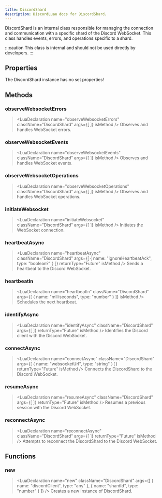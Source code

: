 ```yaml
---
title: DiscordShard
description: DiscordLuau docs for DiscordShard.
---
```

[//]: # (This file was automatically compiled through the Generator luau code under this repository)
[//]: # (if you want to edit the documentation of discord-luau, please write changes)
[//]: # (to the discord-luau repository itself, we extract the comments from discord-luau and translate)
[//]: # (them into markdown files that Nextra can interpret!)

[//]: # (----- DOCUMENT IMPORTS ----- )


[//]: # (----- DOCUMENT DESCRIPTION ----- )

DiscordShard is an internal class responsible for managing the connection and communication with a specific shard of the Discord WebSocket. This class handles events, errors, and operations specific to a shard.

:::caution
This class is internal and should not be used directly by developers.
:::

[//]: # (----- DOCUMENT PROPERTIES ----- )

## Properties

The DiscordShard instance has no set properties!

[//]: # (----- DOCUMENT METHODS ----- )

## Methods

### observeWebsocketErrors

> <LuaDeclaration name="observeWebsocketErrors" className="DiscordShard" args={[  ]} isMethod />
Observes and handles WebSocket errors.
### observeWebsocketEvents

> <LuaDeclaration name="observeWebsocketEvents" className="DiscordShard" args={[  ]} isMethod />
Observes and handles WebSocket events.
### observeWebsocketOperations

> <LuaDeclaration name="observeWebsocketOperations" className="DiscordShard" args={[  ]} isMethod />
Observes and handles WebSocket operations.
### initiateWebsocket

> <LuaDeclaration name="initiateWebsocket" className="DiscordShard" args={[  ]} isMethod />
Initiates the WebSocket connection.
### heartbeatAsync

> <LuaDeclaration name="heartbeatAsync" className="DiscordShard" args={[ { name: "ignoreHeartbeatAck", type: "boolean?" } ]} returnType="Future" isMethod />
Sends a heartbeat to the Discord WebSocket.
### heartbeatIn

> <LuaDeclaration name="heartbeatIn" className="DiscordShard" args={[ { name: "milliseconds", type: "number" } ]} isMethod />
Schedules the next heartbeat.
### identifyAsync

> <LuaDeclaration name="identifyAsync" className="DiscordShard" args={[  ]} returnType="Future" isMethod />
Identifies the Discord client with the Discord WebSocket.
### connectAsync

> <LuaDeclaration name="connectAsync" className="DiscordShard" args={[ { name: "websocketUrl", type: "string" } ]} returnType="Future" isMethod />
Connects the DiscordShard to the Discord WebSocket.
### resumeAsync

> <LuaDeclaration name="resumeAsync" className="DiscordShard" args={[  ]} returnType="Future" isMethod />
Resumes a previous session with the Discord WebSocket.
### reconnectAsync

> <LuaDeclaration name="reconnectAsync" className="DiscordShard" args={[  ]} returnType="Future" isMethod />
Attempts to reconnect the DiscordShard to the Discord WebSocket.

[//]: # (----- DOCUMENT FUNCTIONS ----- )

## Functions

### new

> <LuaDeclaration name="new" className="DiscordShard" args={[ { name: "discordClient", type: "any" }, { name: "shardId", type: "number" } ]} />
Creates a new instance of DiscordShard.

